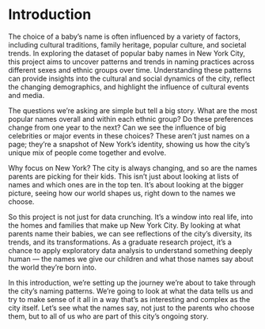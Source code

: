 # Introduction
The choice of a baby's name is often influenced by a variety of factors, including cultural traditions, family heritage, popular culture, and societal trends. In exploring the dataset of popular baby names in New York City, this project aims to uncover patterns and trends in naming practices across different sexes and ethnic groups over time. Understanding these patterns can provide insights into the cultural and social dynamics of the city, reflect the changing demographics, and highlight the influence of cultural events and media. 

The questions we're asking are simple but tell a big story. What are the most popular names overall and within each ethnic group? Do these preferences change from one year to the next? Can we see the influence of big celebrities or major events in these choices? These aren't just names on a page; they're a snapshot of New York's identity, showing us how the city's unique mix of people come together and evolve.

Why focus on New York? The city is always changing, and so are the names parents are picking for their kids. This isn't just about looking at lists of names and which ones are in the top ten. It's about looking at the bigger picture, seeing how our world shapes us, right down to the names we choose.

So this project is not just for data crunching. It's a window into real life, into the homes and families that make up New York City. By looking at what parents name their babies, we can see reflections of the city's diversity, its trends, and its transformations. As a graduate research project, it's a chance to apply exploratory data analysis to understand something deeply human — the names we give our children and what those names say about the world they're born into.

In this introduction, we're setting up the journey we're about to take through the city's naming patterns. We're going to look at what the data tells us and try to make sense of it all in a way that's as interesting and complex as the city itself. Let's see what the names say, not just to the parents who choose them, but to all of us who are part of this city's ongoing story.
